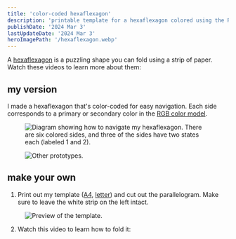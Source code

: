 ```yaml
---
title: 'color-coded hexaflexagon'
description: 'printable template for a hexaflexagon colored using the RGB color model'
publishDate: '2024 Mar 3'
lastUpdateDate: '2024 Mar 3'
heroImagePath: '/hexaflexagon.webp'
---
```



A [hexaflexagon](https://en.wikipedia.org/wiki/Flexagon) is a puzzling shape you can fold using a strip of paper. Watch these videos to learn more about them:

<YouTube videoId="VIVIegSt81k" />

<YouTube videoId="paQ10POrZh8" />

## my version

I made a hexaflexagon that's color-coded for easy navigation. Each side corresponds to a primary or secondary color in the [RGB color model](https://en.wikipedia.org/wiki/RGB_color_model).

<YouTube videoId="oe77xbvPoQ0" aspectRatio={1} />

<Figure caption="Diagram showing how to navigate my hexaflexagon. There are six colored sides, and three of the sides have two states each (labeled 1 and 2).">
  <Image src={diagram} alt="Diagram showing how to navigate my hexaflexagon. There are six colored sides, and three of the sides have two states each (labeled 1 and 2)." />
</Figure>

<Figure caption="Other prototypes.">
  <Image src={prototypes} alt="Other prototypes." />
</Figure>

## make your own

1. Print out my template ([A4](/hexaflexagon/template-A4.pdf), [letter](/hexaflexagon/template-letter.pdf)) and cut out the parallelogram. Make sure to leave the white strip on the left intact.

<Figure caption="Preview of the template.">
  <Image src={template} alt="Preview of the template." />
</Figure>

2. Watch this video to learn how to fold it:

<YouTube videoId="Svq2Kscmmwc" />